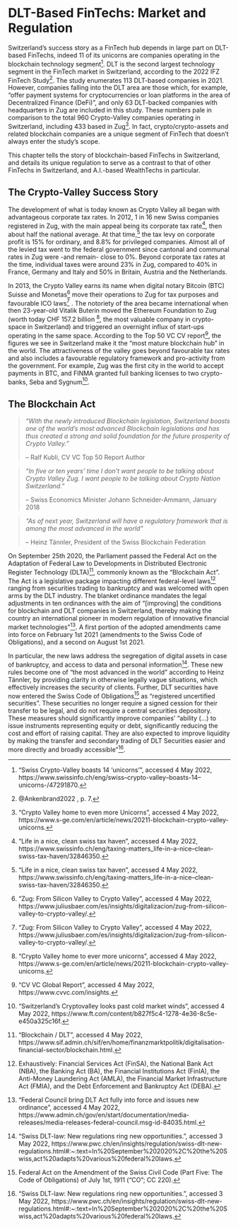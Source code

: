 # DLT-Based FinTechs: Market and Regulation

Switzerland’s success story as a FinTech hub depends in large part on DLT-based FinTechs, indeed 11 of its unicorns are companies operating in the blockchain technology segment^[“Swiss Crypto-Valley boasts 14 ‘unicorns’”, accessed 4 May 2022, https://www.swissinfo.ch/eng/swiss--crypto-valley--boasts-14--unicorns-/47291870.]. DLT is the second largest technology segment in the FinTech market in Switzerland, according to the 2022 IFZ FinTech Study^[@Ankenbrand2022 , p. 7.]. The study enumerates 113 DLT-based companies in 2021. However, companies falling into the DLT area are those which, for example, “offer payment systems for cryptocurrencies or loan platforms in the area of Decentralized Finance (DeFi)”, and only 63 DLT-backed companies with headquarters in Zug are included in this study. These numbers pale in comparison to the total 960 Crypto-Valley companies operating in Switzerland, including 433 based in Zug^[“Crypto Valley home to even more Unicorns”, accessed 4 May 2022, https://www.s-ge.com/en/article/news/20211-blockchain-crypto-valley-unicorns.]. In fact, crypto/crypto-assets and related blockchain companies are a unique segment of FinTech that doesn’t always enter the study’s scope.

This chapter tells the story of blockchain-based FinTechs in Switzerland, and details its unique regulation to serve as a contrast to that of other FinTechs in Switzerland, and A.I.-based WealthTechs in particular.

## The Crypto-Valley Success Story 

The development of what is today known as Crypto Valley all began with advantageous corporate tax rates. In 2012, 1 in 16 new Swiss companies registered in Zug, with the main appeal being its corporate tax rate^[“Life in a nice, clean swiss tax haven”, accessed 4 May 2022, https://www.swissinfo.ch/eng/taxing-matters_life-in-a-nice--clean-swiss-tax-haven/32846350.], then about half the national average. At that time,^[“Life in a nice, clean swiss tax haven”, accessed 4 May 2022, https://www.swissinfo.ch/eng/taxing-matters_life-in-a-nice--clean-swiss-tax-haven/32846350.]  the tax levy on corporate profit is 15% for ordinary, and 8.8% for privileged companies. Almost all of the levied tax went to the federal government since cantonal and communal rates in Zug were -and remain- close to 0%. Beyond corporate tax rates at the time, individual taxes were around 23% in Zug, compared to 40% in France, Germany and Italy and 50% in Britain, Austria and the Netherlands.

In 2013, the Crypto Valley earns its name when digital notary Bitcoin (BTC) Suisse and Monetas^[“Zug: From Silicon Valley to Crypto Valley”, accessed 4 May 2022, https://www.juliusbaer.com/es/insights/digitalizacion/zug-from-silicon-valley-to-crypto-valley/.] move their operations to Zug for tax purposes and favourable ICO laws^[“Zug: From Silicon Valley to Crypto Valley”, accessed 4 May 2022, https://www.juliusbaer.com/es/insights/digitalizacion/zug-from-silicon-valley-to-crypto-valley/.] . The notoriety of the area became international when then 23-year-old Vitalik Buterin moved the Ethereum Foundation to Zug (worth today CHF 157.2 billion ^[“Crypto Valley home to ever more unicorns”, accessed 4 May 2022, https://www.s-ge.com/en/article/news/20211-blockchain-crypto-valley-unicorns.], the most valuable company in crypto-space in Switzerland) and triggered an overnight influx of start-ups operating in the same space. According to the Top 50 VC CV report^[“CV VC Global Report”, accessed 4 May 2022, https://www.cvvc.com/insights.], the figures we see in Switzerland make it the “most mature blockchain hub” in the world. The attractiveness of the valley goes beyond favourable tax rates and also includes a favourable regulatory framework and pro-activity from the government. For example, Zug was the first city in the world to accept payments in BTC, and FINMA granted full banking licenses to two crypto-banks, Seba and Sygnum^[“Switzerland’s Cryptovalley looks past cold market winds”, accessed 4 May 2022,  https://www.ft.com/content/b827f5c4-1278-4e36-8c5e-e450a325c16f.]. 

## The Blockchain Act

> *"With the newly introduced Blockchain legislation, Switzerland boasts one of the world's most advanced Blockchain legislations and has thus created a strong and solid foundation for the future prosperity of Crypto Valley.”*
>
> -- Ralf Kubli, CV VC Top 50 Report Author

> *“In five or ten years’ time I don’t want people to be talking about Crypto Valley Zug. I want people to be talking about Crypto Nation Switzerland.”*
>
> -- Swiss Economics Minister Johann Schneider-Ammann, January 2018

> *“As of next year, Switzerland will have a regulatory framework that is among the most advanced in the world”*
>
> -- Heinz Tännler, President of the Swiss Blockchain Federation 

On September 25th 2020, the Parliament passed the Federal Act on the Adaptation of Federal Law to Developments in Distributed Electronic Register Technology (DLTA)^[“Blockchain / DLT”, accessed 4 May 2022, https://www.sif.admin.ch/sif/en/home/finanzmarktpolitik/digitalisation-financial-sector/blockchain.html.], commonly known as the “Blockchain Act”. The Act is a legislative package impacting different federal-level laws^[Exhaustively: Financial Services Act (FinSA), the National Bank Act (NBA), the Banking Act (BA), the Financial Institutions Act (FinIA), the Anti-Money Laundering Act (AMLA), the Financial Market Infrastructure Act (FMIA), and the Debt Enforcement and Bankruptcy Act (DEBA).] ranging from securities trading to bankruptcy and was welcomed with open arms by the DLT industry. The blanket ordinance mandates the legal adjustments in ten ordinances with the aim of “[improving] the conditions for blockchain and DLT companies in Switzerland, thereby making the country an international pioneer in modern regulation of innovative financial market technologies”^[“Federal Council bring DLT Act fully into force and issues new ordinance”, accessed 4 May 2022, https://www.admin.ch/gov/en/start/documentation/media-releases/media-releases-federal-council.msg-id-84035.html.]. A first portion of the adopted amendments came into force on February 1st 2021 (amendments to the Swiss Code of Obligations), and a second on August 1st 2021. 

In particular, the new laws address the segregation of digital assets in case of bankruptcy, and access to data and personal information^[“Swiss DLT-law: New regulations ring new opportunities.”, accessed 3 May 2022, https://www.pwc.ch/en/insights/regulation/swiss-dlt-new-regulations.html#:~:text=In%20September%202020%2C%20the%20Swiss,act%20adapts%20various%20federal%20laws.]. These new rules become one of “the most advanced in the world” according to Heinz Tännler, by providing clarity in otherwise legally vague situations, which effectively increases the security of clients. Further, DLT securities have now entered the Swiss Code of Obligations^[Federal Act on the Amendment of the Swiss Civil Code (Part Five: The Code of Obligations) of July 1st, 1911 (“CO”; CC 220).] as “registered uncertified securities”. These securities no longer require a signed cession for their transfer to be legal, and do not require a central securities depository. These measures should significantly improve companies’ “ability (...) to issue instruments representing equity or debt, significantly reducing the cost and effort of raising capital.  They are also expected to improve liquidity by making the transfer and secondary trading of DLT Securities easier and more directly and broadly accessible”^[“Swiss DLT-law: New regulations ring new opportunities.”, accessed 3 May 2022, https://www.pwc.ch/en/insights/regulation/swiss-dlt-new-regulations.html#:~:text=In%20September%202020%2C%20the%20Swiss,act%20adapts%20various%20federal%20laws.].






